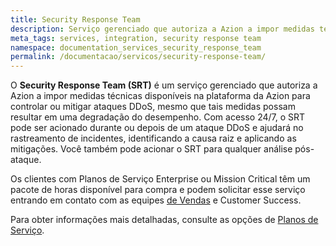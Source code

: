 ```yaml
---
title: Security Response Team
description: Serviço gerenciado que autoriza a Azion a impor medidas técnicas disponíveis na plataforma da Azion para controlar ou mitigar ataques DDoS, mesmo que tais medidas possam resultar em uma degradação do desempenho.
meta_tags: services, integration, security response team
namespace: documentation_services_security_response_team
permalink: /documentacao/servicos/security-response-team/
---
```


O **Security Response Team (SRT)** é um serviço gerenciado que autoriza a Azion a impor medidas técnicas disponíveis na plataforma da Azion para controlar ou mitigar ataques DDoS, mesmo que tais medidas possam resultar em uma degradação do desempenho. Com acesso 24/7, o SRT pode ser acionado durante ou depois de um ataque DDoS e ajudará no rastreamento de incidentes, identificando a causa raiz e aplicando as mitigações. Você também pode acionar o SRT para qualquer análise pós-ataque.

Os clientes com Planos de Serviço Enterprise ou Mission Critical têm um pacote de horas disponível para compra e podem solicitar esse serviço entrando em contato com as equipes [de Vendas](https://www.azion.com/pt-br/contate-vendas/) e Customer Success.

Para obter informações mais detalhadas, consulte as opções de [Planos de Serviço](/pt-br/documentacao/servicos/planos-de-serviço/).
